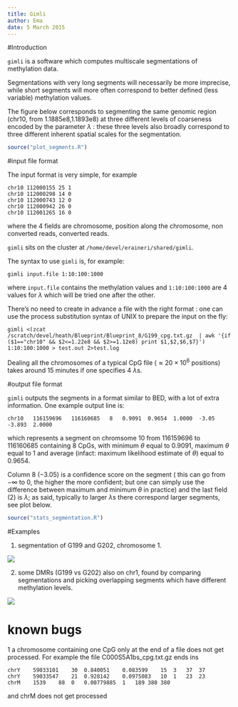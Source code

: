 ```yaml
---
title: Gimli
author: Ema
date: 5 March 2015 
---
```


#Introduction


```gimli``` is a software which computes multiscale segmentations of methylation data.

Segmentations with very long segments will necessarily be more imprecise, while short segments
will more often correspond to better defined (less variable) methylation values.

The figure below corresponds to segmenting the same genomic region (chr10, from 1.1885e8,1.1893e8)
at three different levels of coarseness encoded by the parameter $\lambda$ : these three levels also broadly
correspond to three different inherent spatial scales for the segmentation.

```r
source("plot_segments.R")
```

#input file format

The input format is very simple, for example

```
chr10 112000155 25 1
chr10 112000298 14 0
chr10 112000743 12 0
chr10 112000942 26 0
chr10 112001265 16 0
```

where the $4$ fields are chromosome, position along the chromosome, non converted reads, converted reads.

```gimli``` sits on the cluster at ```/home/devel/eraineri/shared/gimli```.

The syntax to use ```gimli``` is, for example:

```gimli input.file 1:10:100:1000```

where ```input.file``` contains the methylation values and ```1:10:100:1000``` are $4$ values for $\lambda$
which will be tried one after the other.


There's no need to create in advance a file with the right format : one can use
the process substitution syntax of UNIX to prepare the input on the fly:

```
gimli <(zcat /scratch/devel/heath/Blueprint/Blueprint_8/G199_cpg.txt.gz  | awk '{if ($1=="chr10" && $2<=1.22e8 && $2>=1.12e8) print $1,$2,$6,$7}') 1:10:100:1000 > test.out 2>test.log
```
 
Dealing all the chromosomes of a typical CpG file ($\approx 20\times 10^6$ positions) 
takes around $15$ minutes if one specifies $4$ $\lambda$s.

#output file format

```gimli``` outputs the segments in a format similar to BED, with a lot of extra information. One example output line is:

```
chr10	116159696	116160685	8	0.9091	0.9654	1.0000	-3.05	-3.893	2.0000
```

which represents a segment on chromsome 10 from $116159696$ to $116160685$ containing $8$ CpGs,
with minimum $\theta$ equal to $0.9091$, maximum $\theta$ equal to $1$ and average (infact: maximum likelihood 
estimate of $\theta$) equal to $0.9654$.

Column $8$ ($-3.05$) is a confidence score on the segment ( this can go from $-\infty$ to $0$, the higher the more confident; but one can simply use the difference between maximum and minimum 
$\theta$ in practice) and the last field ($2$) is $\lambda$; as said, typically
to larger $\lambda$s there correspond larger segments, see plot below.

```r
source("stats_segmentation.R")
```


#Examples


1. segmentation of G199 and G202, chromosome 1.


![](G199.G202.chr1.gimli.png)

2. some DMRs (G199 vs G202) also on chr1, found by comparing segmentations and picking overlapping segments
which have different methylation levels.

![](G199.G202.100.200.dmr.png)


# known bugs

1 a chromosome containing one CpG only at the end of a file does not get processed. For example the file
C000S5A1bs_cpg.txt.gz ends ins
```
chrY	59033101	30	0.840051	0.083599	15	3	37	37
chrY	59033547	21	0.928142	0.0975083	10	1	23	23
chrM	1539	88	0	0.00779885	1	189	380	380
```

and chrM does not get processed

